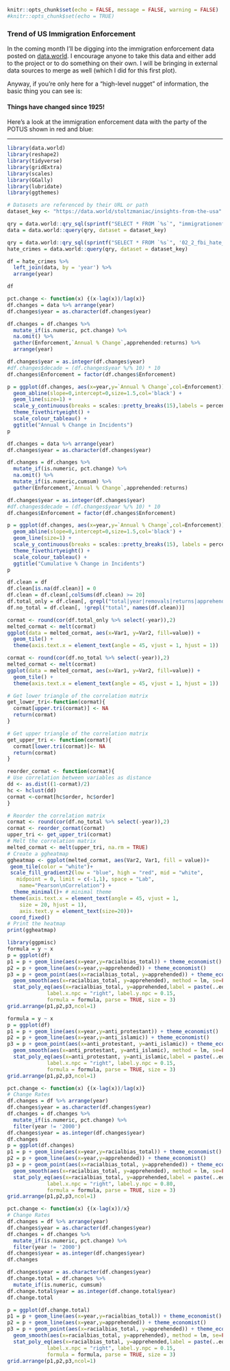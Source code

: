 
```r
knitr::opts_chunk$set(echo = FALSE, message = FALSE, warning = FALSE)
#knitr::opts_chunk$set(echo = TRUE)
```

### Trend of US Immigration Enforcement

In the coming month I'll be digging into the immigration enforcement data posted on [data.world](https://data.world/stoltzmaniac/insights-from-the-usa). I encourage anyone to take this data and either add to the project or to do something on their own. I will be bringing in external data sources to merge as well (which I did for this first plot).

Anyway, if you're only here for a "high-level nugget" of information, the basic thing you can see is:  

#### Things have changed since 1925!  

Here's a look at the immigration enforcement data with the party of the POTUS shown in red and blue:  

----

```r
library(data.world)
library(reshape2)
library(tidyverse)
library(gridExtra)
library(scales)
library(GGally)
library(lubridate)
library(ggthemes)

# Datasets are referenced by their URL or path
dataset_key <- "https://data.world/stoltzmaniac/insights-from-the-usa"

qry = data.world::qry_sql(sprintf("SELECT * FROM `%s`", "immigrationenforcement"))
data = data.world::query(qry, dataset = dataset_key)

qry = data.world::qry_sql(sprintf("SELECT * FROM `%s`", '02_2_fbi_hate_crime_statistics_comparison_2000_2015_all'))
hate_crimes = data.world::query(qry, dataset = dataset_key)

df = hate_crimes %>%
  left_join(data, by = 'year') %>%
  arrange(year)


```

```r
df
```



```r
pct.change <- function(x) {(x-lag(x))/lag(x)}
df.changes = data %>% arrange(year)
df.changes$year = as.character(df.changes$year)

df.changes = df.changes %>%
  mutate_if(is.numeric, pct.change) %>%
  na.omit() %>% 
  gather(Enforcement,`Annual % Change`,apprehended:returns) %>%
  arrange(year)

df.changes$year = as.integer(df.changes$year)
#df.changes$decade = (df.changes$year %/% 10) * 10
df.changes$Enforcement = factor(df.changes$Enforcement)

p = ggplot(df.changes, aes(x=year,y=`Annual % Change`,col=Enforcement)) + 
  geom_abline(slope=0,intercept=0,size=1.5,col='black') + 
  geom_line(size=1) + 
  scale_y_continuous(breaks = scales::pretty_breaks(15),labels = percent) +
  theme_fivethirtyeight() + 
  scale_colour_tableau() + 
  ggtitle("Annual % Change in Incidents")
p
```

```r
df.changes = data %>% arrange(year)
df.changes$year = as.character(df.changes$year)

df.changes = df.changes %>%
  mutate_if(is.numeric, pct.change) %>%
  na.omit() %>%
  mutate_if(is.numeric,cumsum) %>%
  gather(Enforcement,`Annual % Change`,apprehended:returns)

df.changes$year = as.integer(df.changes$year)
#df.changes$decade = (df.changes$year %/% 10) * 10
df.changes$Enforcement = factor(df.changes$Enforcement)

p = ggplot(df.changes, aes(x=year,y=`Annual % Change`,col=Enforcement)) + 
  geom_abline(slope=0,intercept=0,size=1.5,col='black') + 
  geom_line(size=1) + 
  scale_y_continuous(breaks = scales::pretty_breaks(15), labels = percent) +
  theme_fivethirtyeight() + 
  scale_colour_tableau() + 
  ggtitle("Cumulative % Change in Incidents")
p

```



```r
df.clean = df
df.clean[is.na(df.clean)] = 0
df.clean = df.clean[,colSums(df.clean) >= 20]
df.total_only = df.clean[, grepl("total|year|removals|returns|apprehended", names(df.clean))]
df.no_total = df.clean[, !grepl("total", names(df.clean))]
```

```r
cormat <- round(cor(df.total_only %>% select(-year)),2)
melted_cormat <- melt(cormat)
ggplot(data = melted_cormat, aes(x=Var1, y=Var2, fill=value)) + 
  geom_tile() + 
  theme(axis.text.x = element_text(angle = 45, vjust = 1, hjust = 1))
```


```r
cormat <- round(cor(df.no_total %>% select(-year)),2)
melted_cormat <- melt(cormat)
ggplot(data = melted_cormat, aes(x=Var1, y=Var2, fill=value)) + 
  geom_tile() + 
  theme(axis.text.x = element_text(angle = 45, vjust = 1, hjust = 1))
```


```r
# Get lower triangle of the correlation matrix
get_lower_tri<-function(cormat){
  cormat[upper.tri(cormat)] <- NA
  return(cormat)
}

# Get upper triangle of the correlation matrix
get_upper_tri <- function(cormat){
  cormat[lower.tri(cormat)]<- NA
  return(cormat)
}

reorder_cormat <- function(cormat){
# Use correlation between variables as distance
dd <- as.dist((1-cormat)/2)
hc <- hclust(dd)
cormat <-cormat[hc$order, hc$order]
}

# Reorder the correlation matrix
cormat <- round(cor(df.no_total %>% select(-year)),2)
cormat <- reorder_cormat(cormat)
upper_tri <- get_upper_tri(cormat)
# Melt the correlation matrix
melted_cormat <- melt(upper_tri, na.rm = TRUE)
# Create a ggheatmap
ggheatmap <- ggplot(melted_cormat, aes(Var2, Var1, fill = value))+
 geom_tile(color = "white")+
 scale_fill_gradient2(low = "blue", high = "red", mid = "white", 
   midpoint = 0, limit = c(-1,1), space = "Lab", 
    name="Pearson\nCorrelation") +
  theme_minimal()+ # minimal theme
 theme(axis.text.x = element_text(angle = 45, vjust = 1, 
    size = 20, hjust = 1),
    axis.text.y = element_text(size=20))+
 coord_fixed()
# Print the heatmap
print(ggheatmap)


```


```r
library(ggpmisc)
formula = y ~ x
p = ggplot(df)
p1 = p + geom_line(aes(x=year,y=racialbias_total)) + theme_economist()
p2 = p + geom_line(aes(x=year,y=apprehended)) + theme_economist()
p3 = p + geom_point(aes(x=racialbias_total, y=apprehended)) + theme_economist() + 
  geom_smooth(aes(x=racialbias_total, y=apprehended), method = lm, se=FALSE) + 
  stat_poly_eq(aes(x=racialbias_total, y=apprehended,label = paste(..eq.label.., ..rr.label.., sep = "~~~")), 
             label.x.npc = "right", label.y.npc = 0.15,
             formula = formula, parse = TRUE, size = 3)
grid.arrange(p1,p2,p3,ncol=1)
```




```r
formula = y ~ x
p = ggplot(df)
p1 = p + geom_line(aes(x=year,y=anti_protestant)) + theme_economist()
p2 = p + geom_line(aes(x=year,y=anti_islamic)) + theme_economist()
p3 = p + geom_point(aes(x=anti_protestant, y=anti_islamic)) + theme_economist() + 
  geom_smooth(aes(x=anti_protestant, y=anti_islamic), method = lm, se=FALSE) + 
  stat_poly_eq(aes(x=anti_protestant, y=anti_islamic,label = paste(..eq.label.., ..rr.label.., sep = "~~~")), 
             label.x.npc = "right", label.y.npc = 0.15,
             formula = formula, parse = TRUE, size = 3)
grid.arrange(p1,p2,p3,ncol=1)

```



```r
pct.change <- function(x) {(x-lag(x))/lag(x)}
# Change Rates
df.changes = df %>% arrange(year)
df.changes$year = as.character(df.changes$year)
df.changes = df.changes %>%
  mutate_if(is.numeric, pct.change) %>%
  filter(year != '2000')
df.changes$year = as.integer(df.changes$year)
df.changes
p = ggplot(df.changes)
p1 = p + geom_line(aes(x=year,y=racialbias_total)) + theme_economist()
p2 = p + geom_line(aes(x=year,y=apprehended)) + theme_economist()
p3 = p + geom_point(aes(x=racialbias_total, y=apprehended)) + theme_economist() + 
  geom_smooth(aes(x=racialbias_total, y=apprehended), method = lm, se=FALSE) + 
  stat_poly_eq(aes(x=racialbias_total, y=apprehended,label = paste(..eq.label.., ..rr.label.., sep = "~~~")), 
             label.x.npc = "right", label.y.npc = 0.80,
             formula = formula, parse = TRUE, size = 3)
grid.arrange(p1,p2,p3,ncol=1)
```

```r
pct.change <- function(x) {(x-lag(x))/x}
# Change Rates
df.changes = df %>% arrange(year)
df.changes$year = as.character(df.changes$year)
df.changes = df.changes %>%
  mutate_if(is.numeric, pct.change) %>%
  filter(year != '2000')
df.changes$year = as.integer(df.changes$year)
df.changes

df.changes$year = as.character(df.changes$year)
df.change.total = df.changes %>%
  mutate_if(is.numeric, cumsum)
df.change.total$year = as.integer(df.change.total$year)
df.change.total

p = ggplot(df.change.total)
p1 = p + geom_line(aes(x=year,y=racialbias_total)) + theme_economist()
p2 = p + geom_line(aes(x=year,y=apprehended)) + theme_economist()
p3 = p + geom_point(aes(x=racialbias_total, y=apprehended)) + theme_economist() + 
  geom_smooth(aes(x=racialbias_total, y=apprehended), method = lm, se=FALSE) + 
  stat_poly_eq(aes(x=racialbias_total, y=apprehended,label = paste(..eq.label.., ..rr.label.., sep = "~~~")), 
             label.x.npc = "right", label.y.npc = 0.15,
             formula = formula, parse = TRUE, size = 3)
grid.arrange(p1,p2,p3,ncol=1)
```

